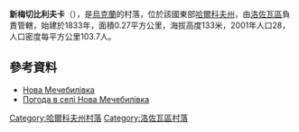 {{coord|49|0|51|N|36|38|22|E|scale:100000_region:UA|display=title}}

'''新梅切比利夫卡'''（{{lang-uk|Нова Мечебилівка}}），是[[烏克蘭|烏克蘭]]的村落，位於該國東部[[哈爾科夫州|哈爾科夫州]]，由[[洛佐瓦區|洛佐瓦區]]負責管轄，始建於1833年，面積0.27平方公里，海拔高度133米，2001年人口28，人口密度每平方公里103.7人。

==參考資料==
* [http://w1.c1.rada.gov.ua/pls/z7502/A005?rdat1=09.01.2009&rf7571=33723 Нова Мечебилівка]{{dead link|date=2018年3月 |bot=InternetArchiveBot |fix-attempted=yes }}
* [http://weather.in.ua/ua/har'kovskaja/17096 Погода в селі Нова Мечебилівка] {{Wayback|url=http://weather.in.ua/ua/har%27kovskaja/17096 |date=20200410085053 }}

{{DEFAULTSORT:Нова Мечебилівка}}
[[Category:哈爾科夫州村落|Category:哈爾科夫州村落]]
[[Category:洛佐瓦區村落|Category:洛佐瓦區村落]]


{{Kharkiv-geo-stub}}